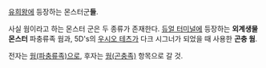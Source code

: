 [[유희왕]]에 등장하는 몬스터군'''들'''.

사실 웜이라고 하는 몬스터 군은 두 종류가 존재한다.
[[듀얼 터미널]]에 등장하는 '''외계생물 몬스터''' 파충류족 웜과, 5D's의 [[우시오 테츠]]가 다크 시그너가 되었을 때 사용한 '''곤충 웜'''.

전자는 [[웜(파충류족)]]으로, 후자는 [[웜(곤충족)]] 항목으로 갈 것.
